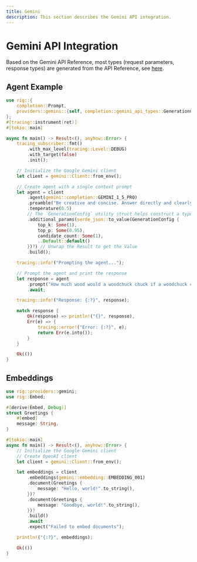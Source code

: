 ```yaml
---
title: Gemini
description: This section describes the Gemini API integration.
---
```


# Gemini API Integration

Based on the Gemini API Reference, most types (request parameters, response types) are generated from the API Reference, see [here](https://ai.google.dev/api?hl=fr&lang=python).


## Agent Example

```rust
use rig::{
    completion::Prompt,
    providers::gemini::{self, completion::gemini_api_types::GenerationConfig},
};
#[tracing::instrument(ret)]
#[tokio::main]

async fn main() -> Result<(), anyhow::Error> {
    tracing_subscriber::fmt()
        .with_max_level(tracing::Level::DEBUG)
        .with_target(false)
        .init();

    // Initialize the Google Gemini client
    let client = gemini::Client::from_env();

    // Create agent with a single context prompt
    let agent = client
        .agent(gemini::completion::GEMINI_1_5_PRO)
        .preamble("Be creative and concise. Answer directly and clearly.")
        .temperature(0.5)
        // The `GenerationConfig` utility struct helps construct a typesafe `additional_params`
        .additional_params(serde_json::to_value(GenerationConfig {
            top_k: Some(1),
            top_p: Some(0.95),
            candidate_count: Some(1),
            ..Default::default()
        })?) // Unwrap the Result to get the Value
        .build();

    tracing::info!("Prompting the agent...");

    // Prompt the agent and print the response
    let response = agent
        .prompt("How much wood would a woodchuck chuck if a woodchuck could chuck wood? Infer an answer.")
        .await;

    tracing::info!("Response: {:?}", response);

    match response {
        Ok(response) => println!("{}", response),
        Err(e) => {
            tracing::error!("Error: {:?}", e);
            return Err(e.into());
        }
    }

    Ok(())
}
```

## Embeddings

```rust
use rig::providers::gemini;
use rig::Embed;

#[derive(Embed, Debug)]
struct Greetings {
    #[embed]
    message: String,
}

#[tokio::main]
async fn main() -> Result<(), anyhow::Error> {
    // Initialize the Google Gemini client
    // Create OpenAI client
    let client = gemini::Client::from_env();

    let embeddings = client
        .embeddings(gemini::embedding::EMBEDDING_001)
        .document(Greetings {
            message: "Hello, world!".to_string(),
        })?
        .document(Greetings {
            message: "Goodbye, world!".to_string(),
        })?
        .build()
        .await
        .expect("Failed to embed documents");

    println!("{:?}", embeddings);

    Ok(())
}
```